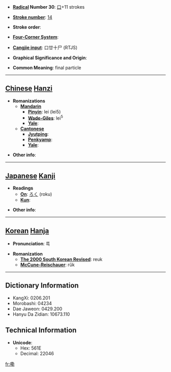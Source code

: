 * '''[[Wiktionary:Chinese radical index| Radical]] Number 30''': [[Wiktionary:Chinese radical index 口|口]]+11 strokes

* '''[[Wiktionary:Chinese total strokes index|Stroke number]]''': [[Wiktionary:Chinese total strokes index 14|14]]

* '''Stroke order''': 

* '''[[Wiktionary:Chinese four corner index|Four-Corner System]]''': 

* '''[[Wiktionary:Chinese Cangjie index|Cangjie input]]''': 口廿十尸 (RTJS)

* '''Graphical Significance and Origin''': 

* '''Common Meaning''': final particle

----

== [[Chinese]] [[Hanzi]] ==

* '''Romanizations'''
** '''[[Mandarin]]'''
*** '''[[Pinyin]]''': lei (lei5)
*** '''[[Wade-Giles]]''': lei<sup>5</sup>
*** '''[[Yale]]''': 
** '''[[Cantonese]]'''
*** '''[[Jyutping]]''':
*** '''[[Penkyamp]]''': 
*** '''[[Yale]]''': 

* '''Other info''': 

----

== [[Japanese]] [[Kanji]] ==

* '''Readings'''
** '''[[On]]''': [[ろく]] (roku)
** '''[[Kun]]''': 

* '''Other info''':  

----

== [[Korean]] [[Hanja]] ==

* '''Pronunciation''': 륵

* '''Romanization'''
** '''[[The 2000 South Korean Revised Romanization|The 2000 South Korean Revised]]''': reuk
** '''[[McCune-Reischauer]]''': rŭk

----

== Dictionary Information ==

* KangXi: 0206.201
* Morobashi: 04234
* Dae Jaweon: 0429.200
* Hanyu Da Zidian: 10673.110

== Technical Information ==

* '''Unicode''':
** Hex: 561E
** Decimal: 22046

[[fr:嘞]]